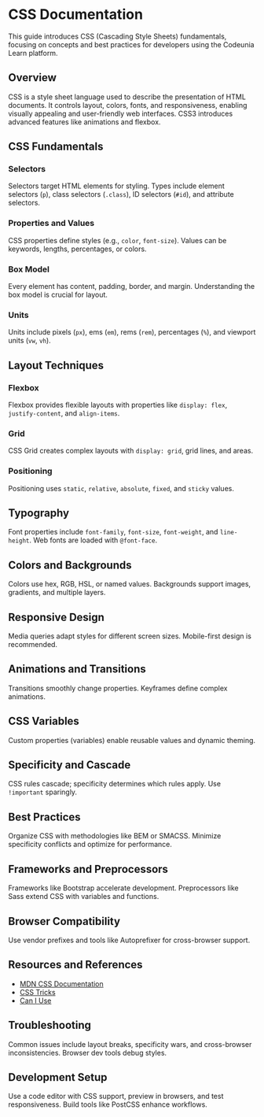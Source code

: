 # CSS Documentation

This guide introduces CSS (Cascading Style Sheets) fundamentals, focusing on concepts and best practices for developers using the Codeunia Learn platform.

## Overview

CSS is a style sheet language used to describe the presentation of HTML documents. It controls layout, colors, fonts, and responsiveness, enabling visually appealing and user-friendly web interfaces. CSS3 introduces advanced features like animations and flexbox.

## CSS Fundamentals

### Selectors

Selectors target HTML elements for styling. Types include element selectors (`p`), class selectors (`.class`), ID selectors (`#id`), and attribute selectors.

### Properties and Values

CSS properties define styles (e.g., `color`, `font-size`). Values can be keywords, lengths, percentages, or colors.

### Box Model

Every element has content, padding, border, and margin. Understanding the box model is crucial for layout.

### Units

Units include pixels (`px`), ems (`em`), rems (`rem`), percentages (`%`), and viewport units (`vw`, `vh`).

## Layout Techniques

### Flexbox

Flexbox provides flexible layouts with properties like `display: flex`, `justify-content`, and `align-items`.

### Grid

CSS Grid creates complex layouts with `display: grid`, grid lines, and areas.

### Positioning

Positioning uses `static`, `relative`, `absolute`, `fixed`, and `sticky` values.

## Typography

Font properties include `font-family`, `font-size`, `font-weight`, and `line-height`. Web fonts are loaded with `@font-face`.

## Colors and Backgrounds

Colors use hex, RGB, HSL, or named values. Backgrounds support images, gradients, and multiple layers.

## Responsive Design

Media queries adapt styles for different screen sizes. Mobile-first design is recommended.

## Animations and Transitions

Transitions smoothly change properties. Keyframes define complex animations.

## CSS Variables

Custom properties (variables) enable reusable values and dynamic theming.

## Specificity and Cascade

CSS rules cascade; specificity determines which rules apply. Use `!important` sparingly.

## Best Practices

Organize CSS with methodologies like BEM or SMACSS. Minimize specificity conflicts and optimize for performance.

## Frameworks and Preprocessors

Frameworks like Bootstrap accelerate development. Preprocessors like Sass extend CSS with variables and functions.

## Browser Compatibility

Use vendor prefixes and tools like Autoprefixer for cross-browser support.

## Resources and References

- [MDN CSS Documentation](https://developer.mozilla.org/en-US/docs/Web/CSS)
- [CSS Tricks](https://css-tricks.com/)
- [Can I Use](https://caniuse.com/)

## Troubleshooting

Common issues include layout breaks, specificity wars, and cross-browser inconsistencies. Browser dev tools debug styles.

## Development Setup

Use a code editor with CSS support, preview in browsers, and test responsiveness. Build tools like PostCSS enhance workflows.

